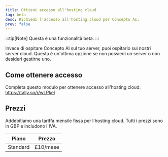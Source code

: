 ```yaml
---
title: Ottieni accesso all'hosting cloud
tag: beta
desc: Richiedi l'accesso all'hosting cloud per Concepto AI.
prev: false
---
```

:::tip[Note]
Questa è una funzionalità beta.
:::

Invece di ospitare Concepto AI sul tuo server, puoi ospitarlo sui nostri server cloud. Questa è un'ottima opzione se non possiedi un server o non desideri gestirne uno.

## Come ottenere accesso

Completa questo modulo per ottenere accesso all'hosting cloud: https://tally.so/r/wLPkel

## Prezzi
Addebitiamo una tariffa mensile fissa per l'hosting cloud. Tutti i prezzi sono in GBP e includono l'IVA.

| Piano | Prezzo |
| ---- | ----- |
| Standard | £10/mese |

